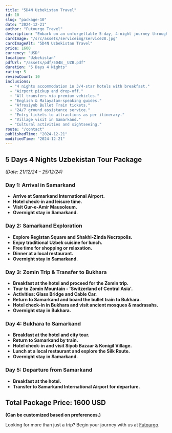 ```yaml
---
title: "5D4N Uzbekistan Travel"
id: 10
slug: "package-10"
date: "2024-12-21"
author: "Futourgo Travel"
description: "Embark on an unforgettable 5-day, 4-night journey through Uzbekistan. Explore the historic cities of Samarkand and Bukhara, rich in culture and heritage."
cardImage: "/src/assets/serviceimg/service28.jpg"
cardImageAlt: "5D4N Uzbekistan Travel"
price: 1600
currency: "USD"
location: "Uzbekistan"
pdfUrl: "/assets/pdf/5D4N__UZB.pdf"
duration: "5 Days 4 Nights"
rating: 5
reviewCount: 10
inclusions:
  - "4 nights accommodation in 3/4-star hotels with breakfast."
  - "Airport pickup and drop-off."
  - "All transfers via premium vehicles."
  - "English & Malayalam-speaking guides."
  - "Afrosiyob Bullet Train tickets."
  - "24/7 ground assistance service."
  - "Entry tickets to attractions as per itinerary."
  - "Village visit in Samarkand."
  - "Cultural activities and sightseeing."
route: "/contact"
publishedTime: "2024-12-21"
modifiedTime: "2024-12-21"
---
```


## 5 Days 4 Nights Uzbekistan Tour Package  
*(Date: 21/12/24 – 25/12/24)*  

### Day 1: Arrival in Samarkand  
- **Arrive at Samarkand International Airport.**  
- **Hotel check-in and leisure time.**  
- **Visit Gur-e-Amir Mausoleum.**  
- **Overnight stay in Samarkand.**  

### Day 2: Samarkand Exploration  
- **Explore Registan Square and Shakhi-Zinda Necropolis.**  
- **Enjoy traditional Uzbek cuisine for lunch.**  
- **Free time for shopping or relaxation.**  
- **Dinner at a local restaurant.**  
- **Overnight stay in Samarkand.**  

### Day 3: Zomin Trip & Transfer to Bukhara  
- **Breakfast at the hotel and proceed for the Zomin trip.**  
- **Tour to Zomin Mountain - 'Switzerland of Central Asia'.**  
- **Activities: Glass Bridge and Cable Car.**  
- **Return to Samarkand and board the bullet train to Bukhara.**  
- **Hotel check-in in Bukhara and visit ancient mosques & madrasahs.**  
- **Overnight stay in Bukhara.**  

### Day 4: Bukhara to Samarkand  
- **Breakfast at the hotel and city tour.**  
- **Return to Samarkand by train.**  
- **Hotel check-in and visit Siyob Bazaar & Konigil Village.**  
- **Lunch at a local restaurant and explore the Silk Route.**  
- **Overnight stay in Samarkand.**  

### Day 5: Departure from Samarkand  
- **Breakfast at the hotel.**  
- **Transfer to Samarkand International Airport for departure.**  

## Total Package Price: 1600 USD  
**(Can be customized based on preferences.)**  

Looking for more than just a trip? Begin your journey with us at [Futourgo](https://www.futourgo.com).
